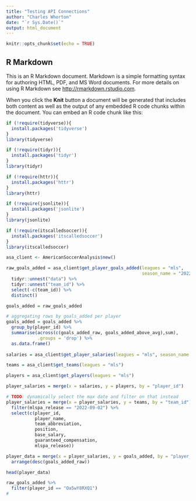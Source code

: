 ```yaml
---
title: "Testing API Connections"
author: "Charles Whorton"
date: "`r Sys.Date()`"
output: html_document
---
```


```r
knitr::opts_chunk$set(echo = TRUE)
```

## R Markdown

This is an R Markdown document. Markdown is a simple formatting syntax for authoring HTML, PDF, and MS Word documents. For more details on using R Markdown see <http://rmarkdown.rstudio.com>.

When you click the **Knit** button a document will be generated that includes both content as well as the output of any embedded R code chunks within the document. You can embed an R code chunk like this:

```r

if (!require(tidyverse)){
  install.packages('tidyverse')
}
library(tidyverse)

if (!require(tidyr)){
  install.packages('tidyr')
}
library(tidyr)

if (!require(httr)){
  install.packages('httr')
}
library(httr)

if (!require(jsonlite)){
  install.packages('jsonlite')
}
library(jsonlite)

if (!require(itscalledsoccer)){
  install.packages('itscalledsoccer')
}
library(itscalledsoccer)

```


```r

asa_client <- AmericanSoccerAnalysis$new()

```

```r

raw_goals_added = asa_client$get_player_goals_added(leagues = "mls", 
                                                    season_name = "2022") %>% 
  tidyr::unnest("data") %>%
  tidyr::unnest("team_id") %>%
  select(-c(team_id)) %>%
  distinct()

goals_added = raw_goals_added

# aggregating rows by goals_added per player
goals_added = goals_added %>% 
  group_by(player_id) %>% 
  summarise(across(c(goals_added_raw, goals_added_above_avg),sum), 
            .groups = 'drop') %>% 
  as.data.frame()
  
salaries = asa_client$get_player_salaries(leagues = "mls", season_name = "2022")

teams = asa_client$get_teams(leagues = "mls") 

players = asa_client$get_players(leagues = "mls")

player_salaries = merge(x = salaries, y = players, by = "player_id")

# TODO: dynamically select the max date and filter on that instead
player_salaries = merge(x = player_salaries, y = teams, by = "team_id") %>%
  filter(mlspa_release == "2022-09-02") %>% 
  select(c(player_id, 
           player_name, 
           team_abbreviation, 
           position, 
           base_salary, 
           guaranteed_compensation, 
           mlspa_release))

player_data = merge(x = player_salaries, y = goals_added, by = "player_id") %>%
  arrange(desc(goals_added_raw))

head(player_data)

```


```r

raw_goals_added %>%
  filter(player_id == "Oa5wY8RXQ1")
# 
```


```r



```


